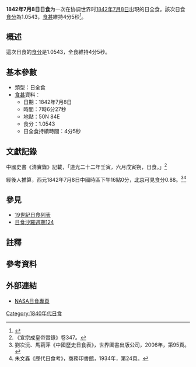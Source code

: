 {{Infobox Solar eclipse
| Year        = 1842
| Month       = 7
| Day         = 8
| Type        = 日全食
| Image       = SE1842Jul08T.png
| Image size  = 200px
| Image intro = 1842年7月8日日全食路徑圖
  <!--   日食資料   -->
| Gamma       = 0.4727
| Mag         = 1.0543
| Saros       = [[日食沙羅週期124|124]]
| Saros total = 
| Saros seq   = 
  <!--     食甚     -->
| Duration    = 4分5秒
| Location    = 
| Coords      = 
| Width       = 204公里
  <!--   開始時間   -->
| Partial     = 
| Start type  = 
| Centre      = 
| Greatest    = 07:06:27
  <!--     倒數     -->
| hour        = 07
| minute      = 06
| second      = 27
| Duration_s  = 
}}
'''1842年7月8日日食'''为一次在协调世界时[[1842年|1842年]][[7月8日|7月8日]]出現的日全食。該次日食[[食分|食分]]為1.0543，[[食甚|食甚]]維持4分5秒<ref name="nasa_catalog_list">{{cite web |url=http://eclipse.gsfc.nasa.gov/SEcat5/SE1801-1900.html |title=Catalog of Solar Eclipses: 1801 to 1900 |language=en |publisher=[[NASA|NASA]] |accessdate=2009-07-26 |archiveurl=https://web.archive.org/web/20150112204733/http://eclipse.gsfc.nasa.gov/SEcat5/SE1801-1900.html |archivedate=2015-01-12 |deadurl=no }}</ref>。

== 概述 ==
這次日食的[[食分|食分]]是1.0543，全食維持4分5秒。

== 基本參數 ==
{{NoteUTC}}
* 類型：日全食
*[[食甚|食甚]]資料：
** 日期：1842年7月8日
** 時間：7時6分27秒 
** 地點：50N 84E
** 食分：1.0543
** 日全食持續時間：4分5秒

== 文獻記錄 ==
中國史書《清實錄》記載，「道光二十二年壬寅，六月戊寅朔，日食。」<ref>《宣宗成皇帝實錄》卷347。</ref></ref>經後人推算，西元1842年7月8日中國時區下午16點0分，[[北京|北京]]可見食分0.88。<ref>劉次沅、馬莉萍《中國歷史日食表》，世界圖書出版公司，2006年，第95頁。</ref><ref>朱文鑫《歷代日食考》，商務印書館，1934年，第24頁。</ref>

== 參見 ==
{{日食主題}}
* [[19世紀日食列表|19世紀日食列表]]
* [[日食沙羅週期124|日食沙羅週期124]]

== 註釋 ==
{{NoteFoot}}

== 參考資料 ==
{{reflist}}

== 外部連結 ==
* [http://eclipse.gsfc.nasa.gov/solar.html NASA日食專頁]{{Wayback|url=http://eclipse.gsfc.nasa.gov/solar.html |date=20190108200537 }}{{en icon}}

{{日食}}

[[Category:1840年代日食|Category:1840年代日食]]

{{Eclipse-stub}}